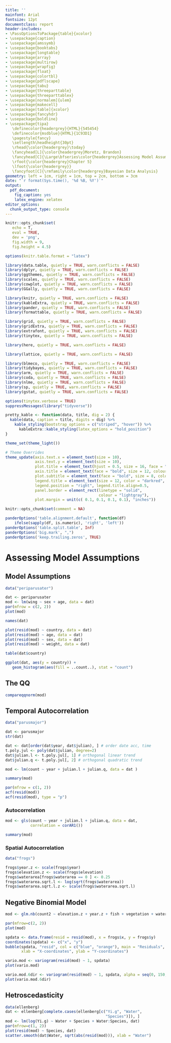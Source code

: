 ```yaml
---
title: ''
mainfont: Arial
fontsize: 12pt
documentclass: report
header-includes:
- \PassOptionsToPackage{table}{xcolor}
- \usepackage{caption}
- \usepackage{amssymb}
- \usepackage{booktabs}
- \usepackage{longtable}
- \usepackage{array}
- \usepackage{multirow}
- \usepackage{wrapfig}
- \usepackage{float}
- \usepackage{colortbl}
- \usepackage{pdflscape}
- \usepackage{tabu}
- \usepackage{threeparttable}
- \usepackage{threeparttablex}
- \usepackage[normalem]{ulem}
- \usepackage{makecell}
- \usepackage[table]{xcolor}
- \usepackage{fancyhdr}
- \usepackage{boldline}
- \usepackage{tipa}
   \definecolor{headergrey}{HTML}{545454}
   \definecolor{msdblue}{HTML}{1C93D1}
   \pagestyle{fancy}
   \setlength\headheight{30pt}
   \rhead{\color{headergrey}\today}
   \fancyhead[L]{\color{headergrey}Moretz, Brandon}
   \fancyhead[C]{\Large\bfseries\color{headergrey}Assessing Model Assumptions}
   \rfoot{\color{headergrey}Chapter 5}
   \lfoot{\color{headergrey}}
   \fancyfoot[C]{\rmfamily\color{headergrey}Bayesian Data Analysis}
geometry: left = 1cm, right = 1cm, top = 2cm, bottom = 3cm
date: "`r format(Sys.time(), '%d %B, %Y')`"
output:
  pdf_document:
    fig_caption: yes
    latex_engine: xelatex
editor_options: 
  chunk_output_type: console
---
```



```r

knitr::opts_chunk$set(
   echo = T, 
   eval = TRUE, 
   dev = 'png', 
   fig.width = 9, 
   fig.height = 4.5)

options(knitr.table.format = "latex")

```

```r

library(data.table, quietly = TRUE, warn.conflicts = FALSE)
library(dplyr, quietly = TRUE, warn.conflicts = FALSE)
library(ggthemes, quietly = TRUE, warn.conflicts = FALSE)
library(scales, quietly = TRUE, warn.conflicts = FALSE)
library(cowplot, quietly = TRUE, warn.conflicts = FALSE)
library(GGally, quietly = TRUE, warn.conflicts = FALSE)

library(knitr, quietly = TRUE, warn.conflicts = FALSE)
library(kableExtra, quietly = TRUE, warn.conflicts = FALSE)
library(pander, quietly = TRUE, warn.conflicts = FALSE)
library(formattable, quietly = TRUE, warn.conflicts = FALSE)

library(grid, quietly = TRUE, warn.conflicts = FALSE)
library(gridExtra, quietly = TRUE, warn.conflicts = FALSE)
library(extrafont, quietly = TRUE, warn.conflicts = FALSE)
library(tinytex, quietly = TRUE, warn.conflicts = FALSE)

library(here, quietly = TRUE, warn.conflicts = FALSE)

library(lattice, quietly = TRUE, warn.conflicts = FALSE)

library(blmeco, quietly = TRUE, warn.conflicts = FALSE)
library(tidybayes, quietly = TRUE, warn.conflicts = FALSE)
library(arm, quietly = TRUE, warn.conflicts = FALSE)
library(coda, quietly = TRUE, warn.conflicts = FALSE)
library(nlme, quietly = TRUE, warn.conflicts = FALSE)
library(sp, quietly = TRUE, warn.conflicts = FALSE)
library(gstat, quietly = TRUE, warn.conflicts = FALSE)

options(tinytex.verbose = TRUE)
suppressMessages(library("tidyverse"))

pretty_kable <- function(data, title, dig = 2) {
  kable(data, caption = title, digits = dig) %>%
    kable_styling(bootstrap_options = c("striped", "hover")) %>%
      kableExtra::kable_styling(latex_options = "hold_position")
}

theme_set(theme_light())

# Theme Overrides
theme_update(axis.text.x = element_text(size = 10),
             axis.text.y = element_text(size = 10),
             plot.title = element_text(hjust = 0.5, size = 16, face = "bold", color = "darkgreen"),
             axis.title = element_text(face = "bold", size = 12, colour = "steelblue4"),
             plot.subtitle = element_text(face = "bold", size = 8, colour = "darkred"),
             legend.title = element_text(size = 12, color = "darkred", face = "bold"),
             legend.position = "right", legend.title.align=0.5,
             panel.border = element_rect(linetype = "solid", 
                                         colour = "lightgray"), 
             plot.margin = unit(c( 0.1, 0.1, 0.1, 0.1), "inches"))

```

```r

knitr::opts_chunk$set(comment = NA)

panderOptions('table.alignment.default', function(df)
    ifelse(sapply(df, is.numeric), 'right', 'left'))
panderOptions('table.split.table', Inf)
panderOptions('big.mark', ",")
panderOptions('keep.trailing.zeros', TRUE)

```

# Assessing Model Assumptions

## Model Assumptions

```r

data("periparusater")

dat <- periparusater
mod <- lm(wing ~ sex + age, data = dat)
par(mfrow = c(2, 2))
plot(mod)

```

```r
names(dat)

plot(resid(mod) ~ country, data = dat)
plot(resid(mod) ~ age, data = dat)
plot(resid(mod) ~ sex, data = dat)
plot(resid(mod) ~ weight, data = dat)

```

```r
table(dat$country)

ggplot(dat, aes(y = country)) +
   geom_histogram(aes(fill = ..count..), stat = "count")

```

## The QQ

```r
compareqqnorm(mod)
```

## Temporal Autocorrelation

```r
data("parusmajor")

dat <- parusmajor
str(dat)

dat <- dat[order(dat$year, dat$julian), ] # order date acc, time
t.poly.jul <- poly(dat$julian, degree=2)
dat$julian.l <- t.poly.jul[, 1] # orthogonal linear trend
dat$julian.q <- t.poly.jul[, 2] # orthogonal quadratic trend

mod <- lm(count ~ year + julian.l + julian.q, data = dat )

summary(mod)
```

```r
par(mfrow = c(1, 2))
acf(resid(mod))
acf(resid(mod), type = "p")
```

### Autocorrelation

```r
mod <- gls(count ~ year + julian.l + julian.q, data = dat,
           correlation = corAR1())

summary(mod)
```

### Spatial Autocorrelation

```r
data("frogs")

frogs$year.z <- scale(frogs$year)
frogs$elevation.z <- scale(frogs$elevation)
frogs$waterarea[frogs$waterarea == 0 ] <- 0.25
frogs$waterarea.sqrt.l <- log(sqrt(frogs$waterarea))
frogs$waterarea.sqrt.l.z <- scale(frogs$waterarea.sqrt.l)

```

## Negative Binomial Model

```r

mod <- glm.nb(count2 ~ elevation.z + year.z + fish + vegetation + waterarea.sqrt.l.z + fish:vegetation, data = frogs)

par(mfrow=c(2, 2))
plot(mod)

spdata <- data.frame(resid = resid(mod), x = frogs$x, y = frogs$y)
coordinates(spdata) <- c("x", "y")
bubble(spdata, "resid", col = c("blue", "orange"), main = "Residuals",
       xlab = "X-coordinates", ylab = "Y-coordinates")
```

```r
vario.mod <- variogram(resid(mod) ~ 1, spdata)
plot(vario.mod)
```

```r
vario.mod.6dir <- variogram(resid(mod) ~ 1, spdata, alpha = seq(0, 150, by = 30))
plot(vario.mod.6dir)
```

## Hetroscedasticity

```r
data(ellenberg)
dat <- ellenberg[complete.cases(ellenberg[c("Yi.g", "Water",
                                            "Species")]), ]
mod <- lm(log(Yi.g) ~ Water + Species + Water:Species, dat)
par(mfrow=c(1, 2))
plot(resid(mod) ~ Species, dat)
scatter.smooth(dat$Water, sqrt(abs(resid(mod))), xlab = "Water")
```

